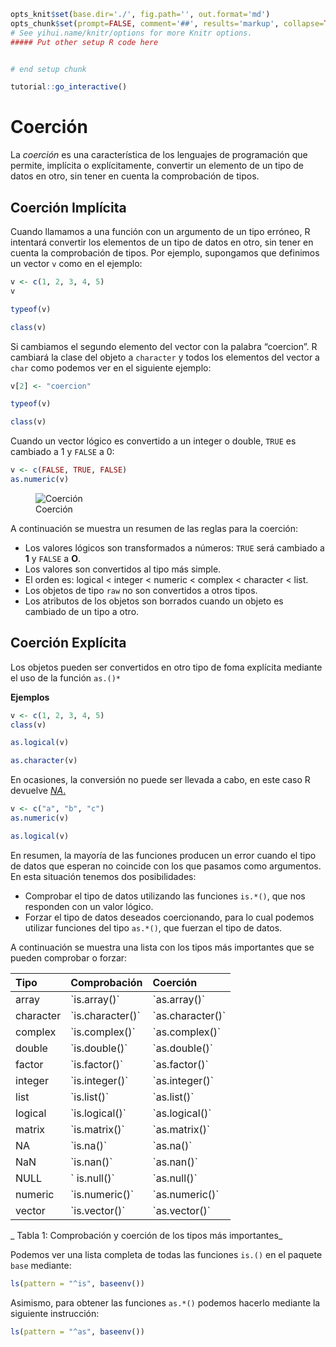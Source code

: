 ```r
opts_knit$set(base.dir='./', fig.path='', out.format='md')
opts_chunk$set(prompt=FALSE, comment='##', results='markup', collapse=TRUE, echo=TRUE, eval=TRUE)
# See yihui.name/knitr/options for more Knitr options.
##### Put other setup R code here


# end setup chunk
```

```r
tutorial::go_interactive()
```


# Coerción


La _coerción_ es una característica de los lenguajes de programación que permite, implícita o explícitamente, convertir un elemento de un tipo de datos en otro, sin tener en cuenta la comprobación de tipos.


## Coerción Implícita {#implicita}

Cuando llamamos a una función con un argumento de un tipo erróneo, R intentará convertir los elementos de un tipo de datos en otro, sin tener en cuenta la comprobación de tipos. Por ejemplo, supongamos que definimos un vector `v` como en el ejemplo:



```r
v <- c(1, 2, 3, 4, 5)
v
```



```r
typeof(v)
```


```r
class(v)
```

Si cambiamos el segundo elemento del vector con la palabra "coercion". R cambiará la clase del objeto a `character` y todos los elementos del vector a `char` como podemos ver en el siguiente ejemplo:



```r
v[2] <- "coercion"
```


```r
typeof(v)
```


```r
class(v)
```


Cuando un vector lógico es convertido a un integer o double, `TRUE` es cambiado a
1 y `FALSE` a 0:

```r
v <- c(FALSE, TRUE, FALSE)
as.numeric(v)
```


![Coerción](http://i.imgur.com/QrmSoIc.png)



A continuación se muestra un resumen de las reglas para la coerción:


- Los valores lógicos son transformados a números: `TRUE` será cambiado a __1__ y `FALSE` a __O__.
- Los valores son convertidos al tipo más simple.
- El orden es: logical < integer < numeric < complex < character < list.
- Los objetos de tipo `raw` no son convertidos a otros tipos.
- Los atributos de los objetos son borrados cuando un objeto es cambiado de un tipo a otro.


## Coerción Explícita {#explicita}

Los objetos pueden ser convertidos en otro tipo de foma explícita mediante el uso
de la función `as.()*`

__Ejemplos__


```r
v <- c(1, 2, 3, 4, 5)
class(v)
```


```r
as.logical(v)
```


```r
as.character(v)
```



En ocasiones, la conversión no puede ser llevada a cabo, en este caso R devuelve [_NA_.](#na)


```r
v <- c("a", "b", "c")
as.numeric(v)
```


```r
as.logical(v)
```


En resumen, la mayoría de las funciones producen un error cuando el tipo de datos que esperan no coincide con los que pasamos como argumentos. En esta situación tenemos dos posibilidades:



* Comprobar el tipo de datos utilizando las funciones `is.*()`, que nos responden con un valor lógico.
* Forzar el tipo de datos deseados coercionando, para lo cual podemos utilizar funciones del tipo `as.*()`, que fuerzan el tipo de datos.



A continuación se muestra una lista con los tipos más importantes que se pueden comprobar o forzar:



| Tipo | Comprobación | Coerción |
| :--- | :--- | :--- |
| array | \`is.array\(\)\` | \`as.array\(\)\` |
| character | \`is.character\(\)\` | \`as.character\(\)\` |
| complex | \`is.complex\(\)\` | \`as.complex\(\)\` |
| double | \`is.double\(\)\` | \`as.double\(\)\` |
| factor | \`is.factor\(\)\` | \`as.factor\(\)\` |
| integer | \`is.integer\(\)\` | \`as.integer\(\)\` |
| list | \`is.list\(\)\` | \`as.list\(\)\` |
| logical | \`is.logical\(\)\` | \`as.logical\(\)\` |
| matrix | \`is.matrix\(\)\` | \`as.matrix\(\)\` |
| NA | \`is.na\(\)\` | \`as.na\(\)\` |
| NaN | \`is.nan\(\)\` | \`as.nan\(\)\` |
| NULL | \` is.null\(\)\` | \`as.null\(\)\` |
| numeric | \`is.numeric\(\)\` | \`as.numeric\(\)\` |
| vector | \`is.vector\(\)\` | \`as.vector\(\)\` |

_ Tabla 1: Comprobación y coerción de los tipos más importantes_
 

Podemos ver una lista completa de todas las funciones `is.()` en el paquete `base` mediante:

```r
ls(pattern = "^is", baseenv())
```


Asimismo, para obtener las funciones `as.*()` podemos hacerlo mediante la siguiente instrucción:

```r
ls(pattern = "^as", baseenv())
```

